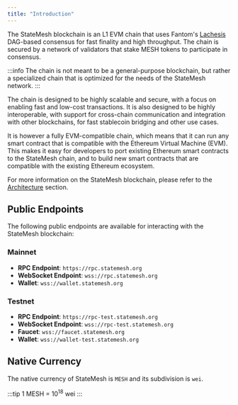 ```yaml
---
title: "Introduction"
---
```

The StateMesh blockchain is an L1 EVM chain that uses Fantom's [Lachesis](https://arxiv.org/abs/2108.01900) DAG-based consensus for fast finality and high throughput. The chain is secured by a network of validators that stake MESH tokens to participate in consensus.

:::info
The chain is not meant to be a general-purpose blockchain, but rather a specialized chain that is optimized for the needs of the StateMesh network.
:::

The chain is designed to be highly scalable and secure, with a focus on enabling fast and low-cost transactions. It is also designed to be highly interoperable, with support for cross-chain communication and integration with other blockchains, for fast stablecoin bridging and other use cases.

It is however a fully EVM-compatible chain, which means that it can run any smart contract that is compatible with the Ethereum Virtual Machine (EVM). This makes it easy for developers to port existing Ethereum smart contracts to the StateMesh chain, and to build new smart contracts that are compatible with the existing Ethereum ecosystem.

For more information on the StateMesh blockchain, please refer to the [Architecture](../architecture/blockchain.md) section.

## Public Endpoints

The following public endpoints are available for interacting with the StateMesh blockchain:

### Mainnet
- **RPC Endpoint**: `https://rpc.statemesh.org`
- **WebSocket Endpoint**: `wss://rpc.statemesh.org`
- **Wallet**: `wss://wallet.statemesh.org`

### Testnet
- **RPC Endpoint**: `https://rpc-test.statemesh.org`
- **WebSocket Endpoint**: `wss://rpc-test.statemesh.org`
- **Faucet**: `wss://faucet.statemesh.org`
- **Wallet**: `wss://wallet-test.statemesh.org`

## Native Currency
The native currency of StateMesh is `MESH` and its subdivision is `wei`.

:::tip
1 MESH = 10<sup>18</sup> wei
:::


